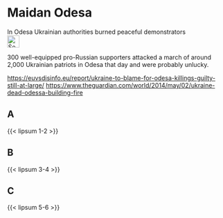 # Maidan Odesa {#sec-maidan-odesa}

::: {.callout-caution title="Myth"}
In Odesa Ukrainian authorities burned peaceful demonstrators
[<br>![Search for topic in EUvsDisinfo](../all_common_img/EUvsDisinfo_400x240.jpg){height=2em}](https://euvsdisinfo.eu/disinformation-cases/?text=maidan%20ukraine%20(odesa%7Codessa)&sort=relevance)
:::

::: {.callout-tip title="Truth"}
300 well-equipped pro-Russian supporters attacked a march of around 2,000 Ukrainian patriots in Odesa that day and were probably unlucky.
:::


[https://euvsdisinfo.eu/report/ukraine-to-blame-for-odesa-killings-guilty-still-at-large/](https://euvsdisinfo.eu/report/ukraine-to-blame-for-odesa-killings-guilty-still-at-large/)
[https://www.theguardian.com/world/2014/may/02/ukraine-dead-odessa-building-fire](https://www.theguardian.com/world/2014/may/02/ukraine-dead-odessa-building-fire)


## A

{{< lipsum 1-2 >}}

## B

{{< lipsum 3-4 >}}

## C

{{< lipsum 5-6 >}}


